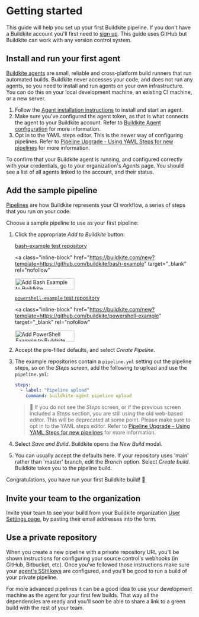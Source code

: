 # Getting started

This guide will help you set up your first Buildkite pipeline. If you don't have a Buildkite account you'll first need to <a href="{/* url_helpers.signup_path */}">sign up</a>. This guide uses GitHub but Buildkite can work with any version control system.

## Install and run your first agent

[Buildkite agents](/docs/agent/v3/) are small, reliable and cross-platform build runners that run automated builds. Buildkite never accesses your code, and does not run any agents, so you need to install and run agents on your own infrastructure. You can do this on your local development machine, an existing CI machine, or a new server.

1. Follow the [Agent installation instructions](/docs/agent/v3/installation) to install and start an agent.
2. Make sure you've configured the agent token, as that is what connects the agent to your Buildkite account. Refer to [Buildkite Agent configuration](/docs/agent/v3/configuration) for more information.
3. Opt in to the YAML steps editor. This is the newer way of configuring pipelines. Refer to [Pipeline Upgrade - Using YAML Steps for new pipelines](/docs/tutorials/pipeline-upgrade#using-yaml-steps-for-new-pipelines) for more information.

To confirm that your Buildkite agent is running, and configured correctly with your credentials, go to your organization's _Agents_ page. You should see a list of all agents linked to the account, and their status.

## Add the sample pipeline

[Pipelines](/docs/pipelines/) are how Buildkite represents your CI workflow, a series of steps that you run on your code.

Choose a sample pipeline to use as your first pipeline:

1. Click the appropriate _Add to Buildkite_ button:

   [bash-example test repository](https://github.com/buildkite/bash-example)

   <a
     class="inline-block"
     href="https://buildkite.com/new?template=https://github.com/buildkite/bash-example"
     target="_blank"
     rel="nofollow"
   >
     <img
       src="https://buildkite.com/button.svg"
       alt="Add Bash Example to Buildkite"
       class="no-decoration"
       width="160"
       height="30"
     />
   </a>

   [`powershell-example` test repository](https://github.com/buildkite/powershell-example)

   <a
     class="inline-block"
     href="https://buildkite.com/new?template=https://github.com/buildkite/powershell-example"
     target="_blank"
     rel="nofollow"
   >
     <img
       src="https://buildkite.com/button.svg"
       alt="Add PowerShell Example to Buildkite"
       class="no-decoration"
       width="160"
       height="30"
     />
   </a>

2. Accept the pre-filled defaults, and select _Create Pipeline_.
3. The example repositories contain a `pipeline.yml` setting out the pipeline steps, so on the _Steps_ screen, add the following to upload and use the `pipeline.yml`:

   ```yml
   steps:
     - label: "Pipeline upload"
       command: buildkite-agent pipeline upload
   ```

   > 📘
   > If you do not see the <i>Steps</i> screen, or if the previous screen included a <i>Steps</i> section, you are still using the old web-based editor. This will be deprecated at some point. Please make sure to opt in to the YAML steps editor. Refer to <a href="https://buildkite.com/docs/tutorials/pipeline-upgrade#using-yaml-steps-for-new-pipelines">Pipeline Upgrade - Using YAML Steps for new pipelines</a> for more information.

4. Select _Save and Build_. Buildkite opens the _New Build_ modal.
5. You can usually accept the defaults here. If your repository uses 'main' rather than 'master' branch, edit the _Branch_ option. Select _Create build_. Buildkite takes you to the pipeline build.

Congratulations, you have run your first Buildkite build! :tada:

## Invite your team to the organization

Invite your team to see your build from your Buildkite organization [User Settings page](https://buildkite.com/organizations/-/users/new), by pasting their email addresses into the form.

## Use a private repository

When you create a new pipeline with a private repository URL you'll be shown instructions for configuring your source control's webhooks (in GitHub, Bitbucket, etc). Once you've followed those instructions make sure your [agent's SSH keys](/docs/agent/v3/ssh-keys) are configured, and you'll be good to run a build of your private pipeline.

For more advanced pipelines it can be a good idea to use your development machine as the agent for your first few builds. That way all the dependencies are ready and you'll soon be able to share a link to a green build with the rest of your team.

